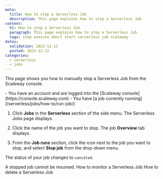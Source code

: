 ```yaml
---
meta:
  title: How to stop a Serverless Job
  description: This page explains how to stop a Serverless Job
content:
  h1: How to stop a Serverless Job
  paragraph: This page explains how to stop a Serverless Job
  tags: stop execute abort start serverless job scaleway
dates:
  validation: 2023-12-12
  posted: 2023-12-12
categories:
  - serverless
  - jobs
---
```


This page shows you how to manually stop a Serverless Job from the Scaleway console.

<Macro id="requirements" >

<Message type="requirement">
  - You have an account and are logged into the [Scaleway console](https://console.scaleway.com)
  - You have [a job currently running](/serverless/jobs/how-to/run-job/)
</Message>

1. Click **Jobs** in the **Serverless** section of the side menu. The Serverless Jobs page displays.

2. Click the name of the job you want to stop. The job **Overview** tab displays.

3. From the **Job runs** section, click the <Icon name="more" /> icon next to the job you want to stop, and select **Stop job** from the drop-down menu.

The status of your job changes to `canceled`.

<Message type="note">
  A stopped job cannot be resumed.
</Message>


<Navigation>
  <PreviousButton to="/serverless/jobs/how-to/monitor-job/">How to monitor a Serverless Job</PreviousButton>
  <NextButton to="/serverless/jobs/how-to/delete-job/">How to delete a Serverless Job</NextButton>
</Navigation>